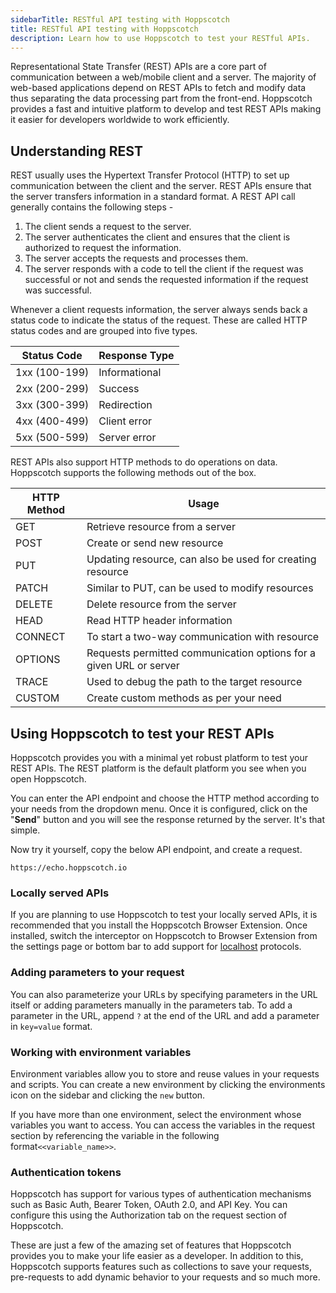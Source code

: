 ```yaml
---
sidebarTitle: RESTful API testing with Hoppscotch
title: RESTful API testing with Hoppscotch
description: Learn how to use Hoppscotch to test your RESTful APIs.
---
```


Representational State Transfer (REST) APIs are a core part of communication between a web/mobile client and a server. The majority of web-based applications depend on REST APIs to fetch and modify data thus separating the data processing part from the front-end. Hoppscotch provides a fast and intuitive platform to develop and test REST APIs making it easier for developers worldwide to work efficiently.

## Understanding REST

REST usually uses the Hypertext Transfer Protocol (HTTP) to set up communication between the client and the server. REST APIs ensure that the server transfers information in a standard format. A REST API call generally contains the following steps -

1. The client sends a request to the server.
2. The server authenticates the client and ensures that the client is authorized to request the information.
3. The server accepts the requests and processes them.
4. The server responds with a code to tell the client if the request was successful or not and sends the requested information if the request was successful.

Whenever a client requests information, the server always sends back a status code to indicate the status of the request. These are called HTTP status codes and are grouped into five types.

| Status Code   | Response Type |
| ------------- | ------------- |
| 1xx (100-199) | Informational |
| 2xx (200-299) | Success       |
| 3xx (300-399) | Redirection   |
| 4xx (400-499) | Client error  |
| 5xx (500-599) | Server error  |

REST APIs also support HTTP methods to do operations on data. Hoppscotch supports the following methods out of the box.

| HTTP Method | Usage                                                              |
| ----------- | ------------------------------------------------------------------ |
| GET         | Retrieve resource from a server                                    |
| POST        | Create or send new resource                                        |
| PUT         | Updating resource, can also be used for creating resource          |
| PATCH       | Similar to PUT, can be used to modify resources                    |
| DELETE      | Delete resource from the server                                    |
| HEAD        | Read HTTP header information                                       |
| CONNECT     | To start a two-way communication with resource                     |
| OPTIONS     | Requests permitted communication options for a given URL or server |
| TRACE       | Used to debug the path to the target resource                      |
| CUSTOM      | Create custom methods as per your need                             |

## Using Hoppscotch to test your REST APIs

Hoppscotch provides you with a minimal yet robust platform to test your REST APIs. The REST platform is the default platform you see when you open Hoppscotch.

You can enter the API endpoint and choose the HTTP method according to your needs from the dropdown menu. Once it is configured, click on the "**Send**" button and you will see the response returned by the server. It's that simple.

Now try it yourself, copy the below API endpoint, and create a request.

```
https://echo.hoppscotch.io
```

### Locally served APIs

If you are planning to use Hoppscotch to test your locally served APIs, it is recommended that you install the Hoppscotch Browser Extension. Once installed, switch the interceptor on Hoppscotch to Browser Extension from the settings page or bottom bar to add support for [localhost](http://localhost) protocols.

### Adding parameters to your request

You can also parameterize your URLs by specifying parameters in the URL itself or adding parameters manually in the parameters tab. To add a parameter in the URL, append `?` at the end of the URL and add a parameter in `key=value` format.

### Working with environment variables

Environment variables allow you to store and reuse values in your requests and scripts. You can create a new environment by clicking the environments icon on the sidebar and clicking the `new` button.

If you have more than one environment, select the environment whose variables you want to access. You can access the variables in the request section by referencing the variable in the following format`<<variable_name>>`.

### Authentication tokens

Hoppscotch has support for various types of authentication mechanisms such as Basic Auth, Bearer Token, OAuth 2.0, and API Key. You can configure this using the Authorization tab on the request section of Hoppscotch.

These are just a few of the amazing set of features that Hoppscotch provides you to make your life easier as a developer. In addition to this, Hoppscotch supports features such as collections to save your requests, pre-requests to add dynamic behavior to your requests and so much more.
